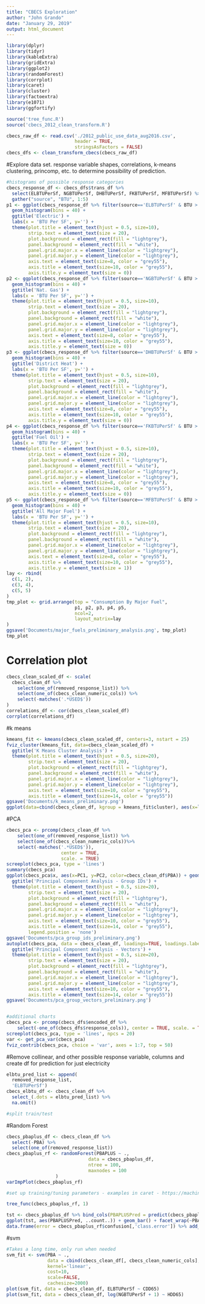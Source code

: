 ```yaml
---
title: "CBECS Exploration"
author: "John Grando"
date: "January 29, 2019"
output: html_document
---
```


```r
library(dplyr)
library(tidyr)
library(kableExtra)
library(gridExtra)
library(ggplot2)
library(randomForest)
library(corrplot)
library(caret)
library(cluster)
library(factoextra)
library(e1071)
library(ggfortify)
```

```r
source('tree_func.R')
source('cbecs_2012_clean_transform.R')
```


```r
cbecs_raw_df <- read.csv('./2012_public_use_data_aug2016.csv', 
                         header = TRUE, 
                         stringsAsFactors = FALSE)
cbecs_dfs <- clean_transform_cbecs(cbecs_raw_df)
```


#Explore data set. response variable shapes, correlations, k-means clustering, princomp, etc. to determine possibility of prediction.

```r
#histograms of possible response categories
cbecs_response_df <- cbecs_dfs$trans_df %>% 
  select(ELBTUPerSf, NGBTUPerSf, DHBTUPerSf, FKBTUPerSf, MFBTUPerSf) %>% 
  gather("source", "BTU", 1:5)
p1 <- ggplot(cbecs_response_df %>% filter(source=='ELBTUPerSf' & BTU > 0), aes(x=BTU)) + 
  geom_histogram(bins = 40) + 
  ggtitle('Electric') +
  labs(x = 'BTU Per SF', y='') +
  theme(plot.title = element_text(hjust = 0.5, size=10),
        strip.text = element_text(size = 20),
        plot.background = element_rect(fill = "lightgrey"), 
        panel.background = element_rect(fill = "white"), 
        panel.grid.major.x = element_line(color = "lightgrey"), 
        panel.grid.major.y = element_line(color = "lightgrey"), 
        axis.text = element_text(size=8, color = "grey55"), 
        axis.title = element_text(size=10, color = "grey55"),
        axis.title.y = element_text(size = 0))
p2 <- ggplot(cbecs_response_df %>% filter(source=='NGBTUPerSf' & BTU > 0), aes(x=BTU)) + 
  geom_histogram(bins = 40) + 
  ggtitle('Nat. Gas') +
  labs(x = 'BTU Per SF', y='') +
  theme(plot.title = element_text(hjust = 0.5, size=10),
        strip.text = element_text(size = 20),
        plot.background = element_rect(fill = "lightgrey"), 
        panel.background = element_rect(fill = "white"), 
        panel.grid.major.x = element_line(color = "lightgrey"), 
        panel.grid.major.y = element_line(color = "lightgrey"), 
        axis.text = element_text(size=8, color = "grey55"), 
        axis.title = element_text(size=10, color = "grey55"),
        axis.title.y = element_text(size = 0))
p3 <- ggplot(cbecs_response_df %>% filter(source=='DHBTUPerSf' & BTU > 0), aes(x=BTU))+ 
  geom_histogram(bins = 40) + 
  ggtitle('District Heat') +
  labs(x = 'BTU Per SF', y='') +
  theme(plot.title = element_text(hjust = 0.5, size=10),
        strip.text = element_text(size = 20),
        plot.background = element_rect(fill = "lightgrey"), 
        panel.background = element_rect(fill = "white"), 
        panel.grid.major.x = element_line(color = "lightgrey"), 
        panel.grid.major.y = element_line(color = "lightgrey"), 
        axis.text = element_text(size=8, color = "grey55"), 
        axis.title = element_text(size=10, color = "grey55"),
        axis.title.y = element_text(size = 0))
p4 <- ggplot(cbecs_response_df %>% filter(source=='FKBTUPerSf' & BTU > 0), aes(x=BTU)) + 
  geom_histogram(bins = 40) + 
  ggtitle('Fuel Oil') +
  labs(x = 'BTU Per SF', y='') +
  theme(plot.title = element_text(hjust = 0.5, size=10),
        strip.text = element_text(size = 20),
        plot.background = element_rect(fill = "lightgrey"), 
        panel.background = element_rect(fill = "white"), 
        panel.grid.major.x = element_line(color = "lightgrey"), 
        panel.grid.major.y = element_line(color = "lightgrey"), 
        axis.text = element_text(size=8, color = "grey55"), 
        axis.title = element_text(size=10, color = "grey55"),
        axis.title.y = element_text(size = 0))
p5 <- ggplot(cbecs_response_df %>% filter(source=='MFBTUPerSf' & BTU > 0), aes(x=BTU)) + 
  geom_histogram(bins = 40) + 
  ggtitle('All Major Fuel') +
  labs(x = 'BTU Per SF', y='') +
  theme(plot.title = element_text(hjust = 0.5, size=10),
        strip.text = element_text(size = 20),
        plot.background = element_rect(fill = "lightgrey"), 
        panel.background = element_rect(fill = "white"), 
        panel.grid.major.x = element_line(color = "lightgrey"), 
        panel.grid.major.y = element_line(color = "lightgrey"), 
        axis.text = element_text(size=8, color = "grey55"), 
        axis.title = element_text(size=10, color = "grey55"),
        axis.title.y = element_text(size = 1))
lay <- rbind(
  c(1, 2),
  c(3, 4),
  c(5, 5)
)
tmp_plot <- grid.arrange(top = "Consumption By Major Fuel", 
                         p1, p2, p3, p4, p5, 
                         ncol=2,
                         layout_matrix=lay
)
ggsave('Documents/major_fuels_preliminary_analysis.png', tmp_plot)
tmp_plot
```

# Correlation plot
```r
cbecs_clean_scaled_df <- scale(
  cbecs_clean_df %>%
    select(one_of(removed_response_list)) %>% 
    select(one_of(cbecs_clean_numeric_cols)) %>% 
    select(-matches('.*USED$'))
)
correlations_df <- cor(cbecs_clean_scaled_df)
corrplot(correlations_df)
```

#k means
```r
kmeans_fit <- kmeans(cbecs_clean_scaled_df, centers=3, nstart = 25)
fviz_cluster(kmeans_fit, data=cbecs_clean_scaled_df) + 
  ggtitle('K Means Cluster Analysis') +
  theme(plot.title = element_text(hjust = 0.5, size=20),
        strip.text = element_text(size = 20),
        plot.background = element_rect(fill = "lightgrey"), 
        panel.background = element_rect(fill = "white"), 
        panel.grid.major.x = element_line(color = "lightgrey"), 
        panel.grid.major.y = element_line(color = "lightgrey"), 
        axis.text = element_text(size=10, color = "grey55"), 
        axis.title = element_text(size=14, color = "grey55"))
ggsave('Documents/k_means_preliminary.png')
ggplot(data=cbind(cbecs_clean_df, kgroup = kmeans_fit$cluster), aes(x=log(MFBTUPerSf/WKHRS), y=log(SERVERNPerSf), color=as.factor(kgroup), shape=as.factor(kgroup))) + geom_point(aes(alpha=0.4)) + facet_wrap(~factor(ifelse(RFGWINPerSf>0|RFGCLNPerSf>0|RGSTRNPerSf,1,0)), scales = 'free')

```


#PCA
```r
cbecs_pca <- prcomp(cbecs_clean_df %>%
    select(one_of(removed_response_list)) %>% 
    select(one_of(cbecs_clean_numeric_cols))%>% 
    select(-matches('.*USED$')), 
                    center = TRUE, 
                    scale. = TRUE)
screeplot(cbecs_pca, type = 'lines')
summary(cbecs_pca)
ggplot(cbecs_pca$x, aes(x=PC1, y=PC2, color=cbecs_clean_df$PBA)) + geom_point() + geom_text(aes(label=cbecs_clean_df$PBAPLUS), nudge_x = 0.5) +
  ggtitle('Principal Component Analysis - Group IDs') +
  theme(plot.title = element_text(hjust = 0.5, size=20),
        strip.text = element_text(size = 20),
        plot.background = element_rect(fill = "lightgrey"), 
        panel.background = element_rect(fill = "white"), 
        panel.grid.major.x = element_line(color = "lightgrey"), 
        panel.grid.major.y = element_line(color = "lightgrey"), 
        axis.text = element_text(size=10, color = "grey55"), 
        axis.title = element_text(size=14, color = "grey55"),
        legend.position = 'none')
ggsave('Documents/pca_group_ids_preliminary.png')
autoplot(cbecs_pca, data = cbecs_clean_df, loadings=TRUE, loadings.label = TRUE, alpha=0.2, loadings.label.size = 3) +
  ggtitle('Principal Component Analysis - Vectors') +
  theme(plot.title = element_text(hjust = 0.5, size=20),
        strip.text = element_text(size = 20),
        plot.background = element_rect(fill = "lightgrey"), 
        panel.background = element_rect(fill = "white"), 
        panel.grid.major.x = element_line(color = "lightgrey"), 
        panel.grid.major.y = element_line(color = "lightgrey"), 
        axis.text = element_text(size=10, color = "grey55"), 
        axis.title = element_text(size=14, color = "grey55"))
ggsave('Documents/pca_group_vectors_preliminary.png')


#additional charts
cbecs_pca <- prcomp(cbecs_dfs$encoded_df %>%
    select(-one_of(cbecs_dfs$response_cols)), center = TRUE, scale. = TRUE)
screeplot(cbecs_pca, type = 'lines', npcs = 20)
var <- get_pca_var(cbecs_pca)
fviz_contrib(cbecs_pca, choice = 'var', axes = 1:7, top = 50)
```


#Remove collinear, and other possible response variable, columns and create df for prediction for just electricity
```r
elbtu_pred_list <- append(
  removed_response_list,
  'ELBTUPerSf')
cbecs_elbtu_df <- cbecs_clean_df %>% 
  select_(.dots = elbtu_pred_list) %>% 
  na.omit()
```

```r
#split train/test

```

#Random Forest
```r
cbecs_pbaplus_df <- cbecs_clean_df %>% 
  select(-PBA) %>% 
  select(one_of(removed_response_list))
cbecs_pbaplus_rf <- randomForest(PBAPLUS ~ ., 
                              data = cbecs_pbaplus_df,
                              ntree = 100,
                              maxnodes = 100
                  )
varImpPlot(cbecs_pbaplus_rf)

#set up training/tuning parameters - examples in caret - https://machinelearningmastery.com/tune-machine-learning-algorithms-in-r/
```

```r
tree_func(cbecs_pbaplus_rf, 1)
```


```r

tst <- cbecs_pbaplus_df %>% bind_cols(PBAPLUSPred = predict(cbecs_pbaplus_rf, newdata=cbecs_pbaplus_df))
ggplot(tst, aes(PBAPLUSPred, ..count..)) + geom_bar() + facet_wrap(~PBAPLUS, scales = "free")
data.frame(error = cbecs_pbaplus_rf$confusion[,'class.error']) %>% add_rownames(var="PBAPLUS") %>% arrange(desc(error))
```

#svm
```r
#Takes a long time, only run when needed
svm_fit <- svm(PBA ~ ., 
               data = cbind(cbecs_clean_df[, cbecs_clean_numeric_cols], PBA = cbecs_clean_df$PBA), 
               kernel='linear', 
               cost=10, 
               scale=FALSE, 
               cachesize=2000)
plot(svm_fit, data = cbecs_clean_df, ELBTUPerSf ~ CDD65)
plot(svm_fit, data = cbecs_clean_df, log(NGBTUPerSf + 1) ~ HDD65)
```